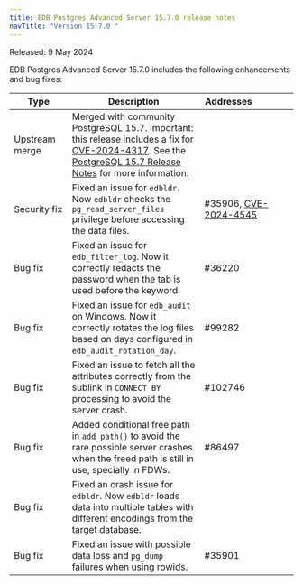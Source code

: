 ```yaml
---
title: EDB Postgres Advanced Server 15.7.0 release notes
navTitle: "Version 15.7.0 "
---
```


Released: 9 May 2024

EDB Postgres Advanced Server 15.7.0  includes the following enhancements and bug fixes:

| Type              | Description                                                                                                                                                                                                     | Addresses&nbsp;&nbsp;&nbsp;&nbsp;&nbsp;&nbsp;&nbsp;&nbsp;&nbsp;&nbsp;&nbsp;&nbsp;&nbsp;&nbsp;&nbsp; |
|-------------------|-----------------------------------------------------------------------------------------------------------------------------------------------------------------------------------------------------------------|-----------------------------------------------------------------------------------------------------|
| Upstream merge    | Merged with community PostgreSQL 15.7. Important: this release includes a fix for [CVE-2024-4317](/security/assessments/cve-2024-4317). See the [PostgreSQL 15.7 Release Notes](https://www.postgresql.org/docs/release/15.7/) for more information. |                                                                                                     |
| Security&nbsp;fix | Fixed an issue for `edbldr`. Now `edbldr` checks the `pg_read_server_files` privilege before accessing the data files.                                                                                          | #35906, [CVE-2024-4545](/security/advisories/cve2024545/)                                           |
| Bug&nbsp;fix      | Fixed an issue for `edb_filter_log`. Now it correctly redacts the password when the tab is used before the keyword.                                                                                             | #36220                                                                                              |
| Bug&nbsp;fix      | Fixed an issue for `edb_audit` on Windows. Now it correctly rotates the log files based on days configured in `edb_audit_rotation_day`.                                                                         | #99282                                                                                              |
| Bug&nbsp;fix      | Fixed an issue to fetch all the attributes correctly from the sublink in `CONNECT BY` processing to avoid the server crash.                                                                                     | #102746                                                                                             |
| Bug&nbsp;fix      | Added conditional free path in `add_path()` to avoid the rare possible server crashes when the freed path is still in use, specially in FDWs.                                                                   | #86497                                                                                              |
| Bug&nbsp;fix      | Fixed an crash issue for `edbldr`. Now `edbldr` loads data into multiple tables with different encodings from the target database.                                                                              |                                                                                                     |
| Bug&nbsp;fix      | Fixed an issue with possible data loss and `pg_dump` failures when using rowids.                                                                                                                                | #35901                                                                                              |
